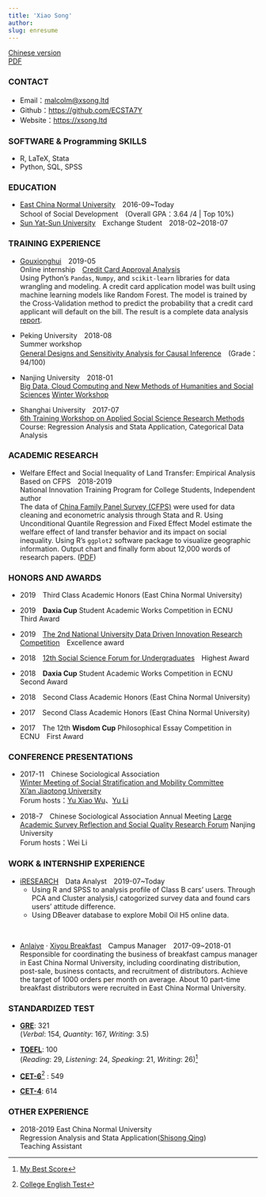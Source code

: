 ```yaml
---
title: 'Xiao Song'
author: 
slug: enresume
---
```


[Chinese version](/zh/zhresume/)  
[PDF](/xsong_en.pdf)

### CONTACT

+ Email：<malcolm@xsong.ltd>
+ Github：<https://github.com/ECSTA7Y>
+ Website：<https://xsong.ltd>
<!--
+ Wechat Official Account：[ApocalypseNow](https://mp.weixin.qq.com/s/yyJ3l7RTImYTKDrIynwmPA)
-->

### SOFTWARE & Programming SKILLS
+ R, LaTeX, Stata 
+ Python, SQL, SPSS 

<!--
### RELEVANT COURSES

+ Data Analysis Using R
+ Algorithm and program design (Python)
+ Regression Analysis and Stata Application
+ SPSS Application
+ Categorical Data Analysis
+ Social Simulation and [NetLogo](http://ccl.northwestern.edu/netlogo/) Application
-->

### EDUCATION

+ [East China Normal University](http://english.ecnu.edu.cn/)&emsp;2016-09~Today    
School of Social Development&emsp;(Overall GPA：3.64 /4 | Top 10%)
+ [Sun Yat-Sun University](http://www.sysu.edu.cn/2012/en/about/about01/index.htm)&emsp;Exchange Student&emsp;2018-02~2018-07

### TRAINING EXPERIENCE

+ [Gouxionghui](http://www.xiong99.com.cn/about.php)&emsp;2019-05  
Online internship&emsp;[Credit Card Approval Analysis](https://mp.weixin.qq.com/s/bbxWicZfk5ZMl27LbI0E1Q)   
Using Python's `Pandas`, `Numpy`, and `scikit-learn` libraries for data wrangling and modeling. A credit card application model was built using machine learning models like Random Forest. The model is trained by the Cross-Validation method to predict the probability that a credit card applicant will default on the bill. The result is a complete data analysis [report](https://xsong.ltd/archives/pandas/scorecard_en).

+ Peking University&emsp;2018-08  
Summer workshop  
[General Designs and Sensitivity Analysis for Causal Inference](http://www.oir.pku.edu.cn/umich/jxsz1/nsqkczsjz2018.htm)&emsp;(Grade：94/100)

+ Nanjing University&emsp;2018-01  
[Big Data, Cloud Computing and New Methods of Humanities and Social Sciences](https://mp.weixin.qq.com/s/eZ_gNl9qLWtD6BSZkVF8NA) [Winter Workshop](https://mp.weixin.qq.com/s/eZ_gNl9qLWtD6BSZkVF8NA)

+ Shanghai University&emsp;2017-07  
[6th Training Workshop on Applied Social Science Research Methods](http://caser.ust.hk/?act=course_main&id=16)  
Course: Regression Analysis and Stata Application,  Categorical Data Analysis

### ACADEMIC RESEARCH

+ Welfare Effect and Social Inequality of Land Transfer: Empirical Analysis Based on CFPS&emsp;2018-2019    
National Innovation Training Program for College Students,  Independent author  
The data of [China Family Panel Survey (CFPS)](http://www.isss.pku.edu.cn/cfps/) were used for data cleaning and econometric analysis through Stata and R. Using Unconditional Quantile Regression and Fixed Effect Model estimate the welfare effect of land transfer behavior and its impact on social inequality. Using R's `ggplot2` software package to visualize geographic information. Output chart and finally form about 12,000 words of research papers. ([PDF](http://www.baige.me/v?i=Rwy))

### HONORS AND AWARDS 

+ 2019&emsp;Third Class Academic Honors (East China Normal University)  
+ 2019&emsp;**Daxia Cup** Student Academic Works Competition in ECNU &emsp;Third Award 

+ 2019&emsp;[The 2nd National University Data Driven Innovation Research Competition](http://opendata.pku.edu.cn/competition-2019.xhtml;jsessionid=200f6d0adbfa75292afed361235f)&emsp;Excellence award
+ 2018&emsp;[12th Social Science Forum for Undergraduates](http://www.shupl.edu.cn/2018/1125/c1168a51557/page.htm)&emsp;Highest Award

+ 2018&emsp;**Daxia Cup** Student Academic Works Competition in ECNU &emsp;Second Award 

+ 2018&emsp;Second Class Academic Honors (East China Normal University)
+ 2017&emsp;Second Class Academic Honors (East China Normal University)
+ 2017&emsp;The 12th **Wisdom Cup** Philosophical Essay Competition in ECNU&emsp;First Award

### CONFERENCE PRESENTATIONS 

+ 2017-11&emsp;Chinese Sociological Association   
[Winter Meeting of Social Stratification and Mobility Committee](http://sociology.nju.edu.cn/so_en/e9/79/c18475a321913/page.htm)  
[Xi’an Jiaotong University](http://en.xjtu.edu.cn/)    
Forum hosts：[Yu Xiao Wu](https://sociology.nju.edu.cn/99/2b/c17737a301355/page.htm)、[Yu Li](http://www.ssdpp.fudan.edu.cn/portal/f02f3f0f152247628e5e173df9bcecfd/orotsd.html)

+ 2018-7&emsp;Chinese Sociological Association Annual Meeting [Large Academic Survey Reflection and Social Quality Research Forum](http://css.cssn.cn/xsdt/zwdt/201805/t20180531_4323061.shtml) Nanjing University    
Forum hosts：Wei Li

### WORK & INTERNSHIP EXPERIENCE

+ [iRESEARCH](http://www.iresearchchina.com/)&emsp;Data Analyst&emsp;2019-07~Today
   + Using R and SPSS to analysis profile of  Class B cars' users. Through PCA and Cluster analysis,I catogorized survey data and found cars users' attitude difference.
  + Using DBeaver database to explore Mobil Oil H5 online data. 
   
&nbsp; 

+ [Anlaiye](http://www.anlaiye.com.cn/index.html) · [Xiyou Breakfast](https://www.sohu.com/a/166510488_259362)&emsp;Campus Manager&emsp;2017-09~2018-01  
Responsible for coordinating the business of breakfast campus manager in East China Normal University, including coordinating distribution, post-sale, business contacts, and recruitment of distributors. 
Achieve the target of 1000 orders per month on average. About 10 part-time breakfast distributors were recruited in East China Normal University.


### STANDARDIZED TEST

+ **[GRE](https://www.ets.org/gre)**: 321   
(*Verbal*: 154, *Quantity*: 167, *Writing*: 3.5)  

+ **[TOEFL](https://www.ets.org/toefl)**: 100   
(*Reading*: 29, *Listening*: 24, *Speaking*: 21, *Writing*: 26)[^toefl]

+ **[CET-6](http://cet.neea.edu.cn/)**[^cet] : 549
+ **[CET-4](http://cet.neea.edu.cn/)**: 614

[^toefl]: [My Best Score](https://www.ets.org/toefl/institutions/scores/)
[^cet]: [College English Test](http://www.cet.edu.cn/)

### OTHER EXPERIENCE

+ 2018-2019 East China Normal University   
Regression Analysis and Stata Application([Shisong Qing](https://faculty.ecnu.edu.cn/s/2136/main.jspy))  
Teaching Assistant





